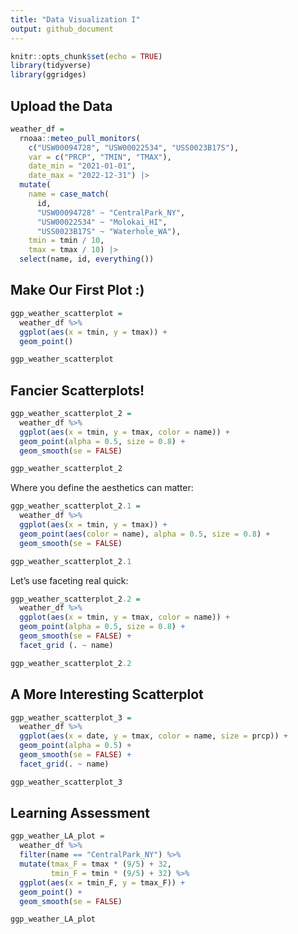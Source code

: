 ```yaml
---
title: "Data Visualization I"
output: github_document
---
```


```r
knitr::opts_chunk$set(echo = TRUE)
library(tidyverse)
library(ggridges)
```

## Upload the Data

```r

weather_df = 
  rnoaa::meteo_pull_monitors(
    c("USW00094728", "USW00022534", "USS0023B17S"),
    var = c("PRCP", "TMIN", "TMAX"), 
    date_min = "2021-01-01",
    date_max = "2022-12-31") |>
  mutate(
    name = case_match(
      id, 
      "USW00094728" ~ "CentralPark_NY", 
      "USW00022534" ~ "Molokai_HI",
      "USS0023B17S" ~ "Waterhole_WA"),
    tmin = tmin / 10,
    tmax = tmax / 10) |>
  select(name, id, everything())

```
## Make Our First Plot :)

```r

ggp_weather_scatterplot = 
  weather_df %>%
  ggplot(aes(x = tmin, y = tmax)) + 
  geom_point()

ggp_weather_scatterplot

```

## Fancier Scatterplots!

```r

ggp_weather_scatterplot_2 = 
  weather_df %>%
  ggplot(aes(x = tmin, y = tmax, color = name)) + 
  geom_point(alpha = 0.5, size = 0.8) + 
  geom_smooth(se = FALSE)

ggp_weather_scatterplot_2

```
Where you define the aesthetics can matter:

```r

ggp_weather_scatterplot_2.1 = 
  weather_df %>%
  ggplot(aes(x = tmin, y = tmax)) + 
  geom_point(aes(color = name), alpha = 0.5, size = 0.8) + 
  geom_smooth(se = FALSE)

ggp_weather_scatterplot_2.1

```

Let's use faceting real quick:

```r

ggp_weather_scatterplot_2.2 = 
  weather_df %>%
  ggplot(aes(x = tmin, y = tmax, color = name)) + 
  geom_point(alpha = 0.5, size = 0.8) + 
  geom_smooth(se = FALSE) + 
  facet_grid (. ~ name)

ggp_weather_scatterplot_2.2

```

## A More Interesting Scatterplot

```r

ggp_weather_scatterplot_3 = 
  weather_df %>%
  ggplot(aes(x = date, y = tmax, color = name, size = prcp)) + 
  geom_point(alpha = 0.5) + 
  geom_smooth(se = FALSE) + 
  facet_grid(. ~ name)

ggp_weather_scatterplot_3


```

## Learning Assessment

```r

ggp_weather_LA_plot = 
  weather_df %>%
  filter(name == "CentralPark_NY") %>%
  mutate(tmax_F = tmax * (9/5) + 32,
         tmin_F = tmin * (9/5) + 32) %>%
  ggplot(aes(x = tmin_F, y = tmax_F)) + 
  geom_point() + 
  geom_smooth(se = FALSE)

ggp_weather_LA_plot

```

